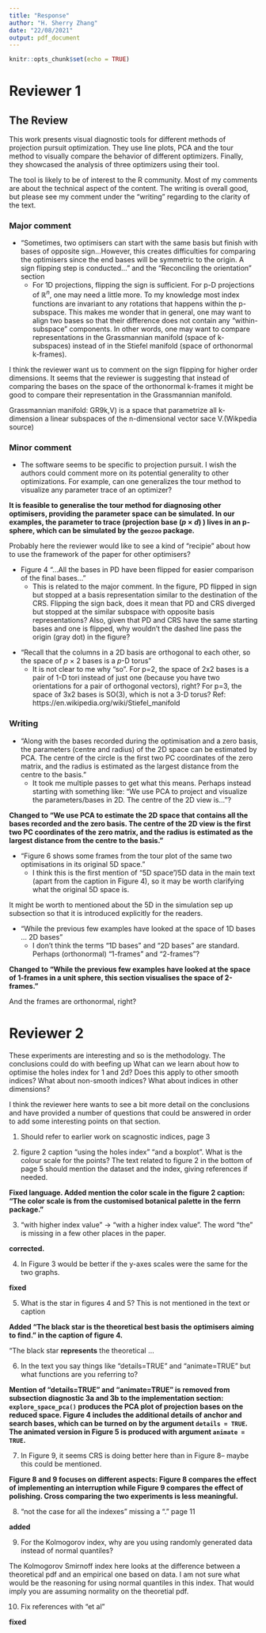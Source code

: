```yaml
---
title: "Response"
author: "H. Sherry Zhang"
date: "22/08/2021"
output: pdf_document
---
```


```r
knitr::opts_chunk$set(echo = TRUE)
```


# Reviewer 1


## The Review

This work presents visual diagnostic tools for different methods of projection pursuit optimization. They use line plots, PCA and the tour method to visually compare the behavior of different optimizers. Finally, they showcased the analysis of three optimizers using their tool. 

The tool is likely to be of interest to the R community.  Most of my comments are about the technical aspect of the content. The writing is overall good, but please see my comment under the "writing" regarding to the clarity of the text.

### Major comment

- "Sometimes, two optimisers can start with the same basis but finish with bases of opposite sign...However, this creates difficulties for comparing the optimisers since the end bases will be symmetric to the origin. A sign flipping step is conducted..." and the "Reconciling the orientation" section
  - For 1D projections, flipping the sign is sufficient. For p-D projections of $\mathbb{R}^n$​, one may need a little more. To my knowledge most index functions are invariant to any rotations that happens within the p-subspace. This makes me wonder that in general, one may want to align two bases so that their difference does not contain any "within-subspace" components. In other words, one may want to compare representations in the Grassmannian manifold  (space of k-subspaces) instead of in the Stiefel manifold (space of orthonormal k-frames).

\textcolor{red}{Is this a comment or anything to change?}
I think the reviewer want us to comment on the sign flipping for higher order dimensions. It seems that the reviewer is suggesting that instead of comparing the bases on the space of the orthonormal k-frames it might be good to compare their representation in the Grassmannian manifold.

Grassmannian manifold: GR9k,V) is a space that parametrize all k-dimension a linear subspaces of the n-dimensional vector sace V.(Wikpedia source)



### Minor comment

- The software seems to be specific to projection pursuit. I wish the authors could comment more on its potential generality to other optimizations. For example, can one generalizes the tour method to visualize any parameter trace of an optimizer?   

**It is feasible to generalise the tour method for diagnosing other optimisers, providing the parameter space can be simulated. In our examples, the parameter to trace (projection base ($p \times d$) ) lives in an p-sphere, which can be simulated by the `geozoo` package. **

Probably here the reviewer would like to see a kind of "recipie" about how to use the framework of the paper for other optimisers?

- Figure 4 "...All the bases in PD have been flipped for easier comparison of the final bases..."
  - This is related to the major comment. In the figure, PD flipped in sign but stopped at a basis representation similar to the destination of the CRS. Flipping the sign back, does it mean that PD and CRS diverged but stopped at the similar subspace with opposite basis representations? Also, given that PD and CRS have the same starting bases and one is flipped, why wouldn't the dashed line pass the origin (gray dot) in the figure?

\textcolor{red}{The grey dot is the the zero matrix after projecting by the PCA. }
  
- "Recall that the columns in a 2D basis are orthogonal to each other, so the space of *p* × 2 bases is a *p*-D torus"
  - It is not clear to me why "so". For p=2, the space of 2x2 bases is a pair of 1-D tori instead of just one (because you have two orientations for a pair of orthogonal vectors), right? For p=3, the space of 3x2 bases is SO(3), which is not a 3-D torus? Ref: https://en.wikipedia.org/wiki/Stiefel_manifold
  
\textcolor{red}{TODO}

### Writing

- "Along with the bases recorded during the optimisation and a zero basis, the parameters (centre and radius) of the 2D space can be estimated by PCA. The centre of the circle is the first two PC coordinates of the zero matrix, and the radius is estimated as the largest distance from the centre to the basis."
  - It took me multiple passes to get what this means. Perhaps instead starting with something like: "We use PCA to project and visualize the parameters/bases in 2D. The centre of the 2D view is..."?

**Changed to "We use PCA to estimate the 2D space that contains all the bases recorded and the zero basis. The centre of the 2D view is the first two PC coordinates of the zero matrix, and the radius is estimated as the largest distance from the centre to the basis."**
  
  
- "Figure 6 shows some frames from the tour plot of the same two optimisations in its original 5D space."
  - I think this is the first mention of "5D space"/5D data in the main text (apart from the caption in Figure 4), so it may be worth clarifying what the original 5D space is. 

\textcolor{red}{The description of data is in the subsection simulation setup in the next section.}

It might be worth to mentioned about the 5D in the simulation sep up subsection so that it is introduced explicitly for the readers.

- "While the previous few examples have looked at the space of 1D bases ...  2D bases"
  - I don't think the terms "1D bases" and "2D bases" are standard. Perhaps (orthonormal) "1-frames" and "2-frames"?

**Changed to "While the previous few examples have looked at the space of 1-frames in a unit sphere, this section visualises the space of 2-frames."**

And the frames are orthonormal, right?

# Reviewer 2

These experiments are interesting and so is the methodology.
The conclusions could do with beefing up
What can we learn about how to optimise the holes index for 1 and 2d?
Does this apply to other smooth indices? What about non-smooth indices?
What about indices in other dimensions?

\textcolor{red}{Is the reviewer suggesting adding more details in the first paragraph of the conclusion?}

I think the reviewer here wants to see a bit more detail on the conclusions and have provided a number of questions that could be answered in order to add some interesting points on that section.

1. Should refer to earlier work on scagnostic indices, page 3

\textcolor{red}{my understanding is that although scagnostics were introduced much earlier, using it as an index function for tourr is a recent implemntation.}

2. figure 2 caption "using the holes index"  "and a boxplot". What is the colour scale for the points? The text related to figure 2 in the bottom of page 5 should mention the dataset and the index, giving references if needed.

**Fixed language. Added mention the color scale in the figure 2 caption:  "The color scale is from the customised botanical palette in the ferrn package."**  

3. "with higher index value"  -> "with a higher index value". The word "the" is missing in a few other places in the paper.

**corrected.**  

4. In Figure 3 would be better if the y-axes scales were the same for the two graphs.

**fixed**  

5. What is the star in figures 4 and 5? This is not mentioned in the text or caption

**Added "The black star is the theoretical best basis the optimisers aiming to find." in the caption of figure 4.**

"The black star **represents** the theoretical ...

6. In the text you say things like "details=TRUE" and "animate=TRUE" but what functions are you referring to?

**Mention of "details=TRUE" and "animate=TRUE" is removed from subsection diagnostic 3a and 3b to the implementation section: `explore_space_pca()` produces the PCA plot of projection bases on the reduced space. Figure 4 includes the additional details of anchor and search bases, which can be turned on by the argument `details = TRUE`. The animated version in Figure 5 is produced with argument `animate = TRUE`.**

7. In Figure 9, it seems CRS is doing better here than in Figure 8-- maybe this could be mentioned.

**Figure 8 and 9 focuses on different aspects: Figure 8 compares the effect of implementing an interruption while Figure 9 compares the effect of polishing. Cross comparing the two experiments is less meaningful.**

8. "not the case for all the indexes" missing a "." page 11

**added**

9. For the Kolmogorov index, why are you using randomly generated data instead of normal quantiles?

\textcolor{red}{TODO}

The Kolmogorov Smirnoff index here looks at the difference between a theoretical pdf and an empirical one based on data. I am not sure what would be the reasoning for using normal quantiles in this index. That would imply you are assuming normality on the theoretial pdf.


10. Fix references with "et al"

**fixed**


 
